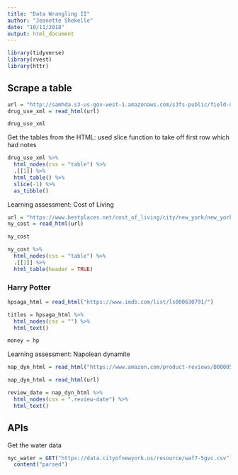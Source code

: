 ```yaml
---
title: "Data Wrangling II"
author: "Jeanette Shekelle"
date: "10/11/2018"
output: html_document
---
```


```r
library(tidyverse)
library(rvest)
library(httr)

```

## Scrape a table

```r
url = "http://samhda.s3-us-gov-west-1.amazonaws.com/s3fs-public/field-uploads/2k15StateFiles/NSDUHsaeShortTermCHG2015.htm"
drug_use_xml = read_html(url)

drug_use_xml
```


Get the tables from the HTML: used slice function to take off first row which had notes

```r
drug_use_xml %>% 
  html_nodes(css = "table") %>% 
  .[[1]] %>% 
  html_table() %>% 
  slice(-1) %>% 
  as_tibble()
```


Learning assessment: Cost of Living 

```r
url = "https://www.bestplaces.net/cost_of_living/city/new_york/new_york"
ny_cost = read_html(url)

ny_cost
```


```r
ny_cost %>% 
  html_nodes(css = "table") %>% 
  .[[1]] %>% 
  html_table(header = TRUE) 

```


### Harry Potter

```r
hpsaga_html = read_html("https://www.imdb.com/list/ls000630791/")

titles = hpsaga_html %>% 
  html_nodes(css = "") %>% 
  html_text()

money = hp

```


Learning assessment: Napolean dynamite

```r
nap_dyn_html = read_html("https://www.amazon.com/product-reviews/B00005JNBQ/ref=cm_cr_arp_d_viewopt_rvwer?ie=UTF8&reviewerType=avp_only_reviews&sortBy=recent&pageNumber=1")

nap_dyn_html = read_html(url)
```


```r
review_date = nap_dyn_html %>% 
  html_nodes(css = ".review-date") %>% 
  html_text()
```



## APIs

Get the water data

```r
nyc_water = GET("https://data.cityofnewyork.us/resource/waf7-5gvc.csv") %>% 
  content("parsed")
```

